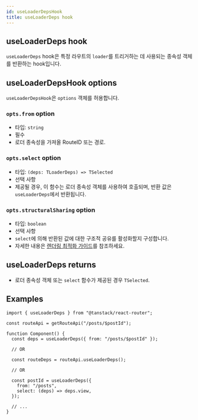 ```yaml
---
id: useLoaderDepsHook
title: useLoaderDeps hook
---
```


## useLoaderDeps hook

`useLoaderDeps` hook은 특정 라우트의 `loader`를 트리거하는 데 사용되는 종속성 객체를 반환하는 hook입니다.

## useLoaderDepsHook options

`useLoaderDepsHook`은 `options` 객체를 허용합니다.

### `opts.from` option

- 타입: `string`
- 필수
- 로더 종속성을 가져올 RouteID 또는 경로.

### `opts.select` option

- 타입: `(deps: TLoaderDeps) => TSelected`
- 선택 사항
- 제공될 경우, 이 함수는 로더 종속성 객체를 사용하여 호출되며, 반환 값은 `useLoaderDeps`에서 반환됩니다.

### `opts.structuralSharing` option

- 타입: `boolean`
- 선택 사항
- `select`에 의해 반환된 값에 대한 구조적 공유를 활성화할지 구성합니다.
- 자세한 내용은 [렌더링 최적화 가이드](../../guide/render-optimizations.md)를 참조하세요.

## useLoaderDeps returns

- 로더 종속성 객체 또는 `select` 함수가 제공된 경우 `TSelected`.

## Examples

```tsx
import { useLoaderDeps } from "@tanstack/react-router";

const routeApi = getRouteApi("/posts/$postId");

function Component() {
  const deps = useLoaderDeps({ from: "/posts/$postId" });

  // OR

  const routeDeps = routeApi.useLoaderDeps();

  // OR

  const postId = useLoaderDeps({
    from: "/posts",
    select: (deps) => deps.view,
  });

  // ...
}
```
